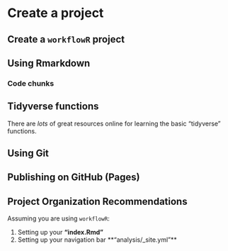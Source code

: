 # Create a project {#create_project}

## Create a `workflowR` project

## Using Rmarkdown 

### Code chunks

## Tidyverse functions

There are _lots_ of great resources online for learning the basic "tidyverse" functions. 

## Using Git

## Publishing on GitHub (Pages)

## Project Organization Recommendations

Assuming you are using `workflowR`:

1. Setting up your **"index.Rmd"** 
2. Setting up your navigation bar **"analysis/_site.yml"**
